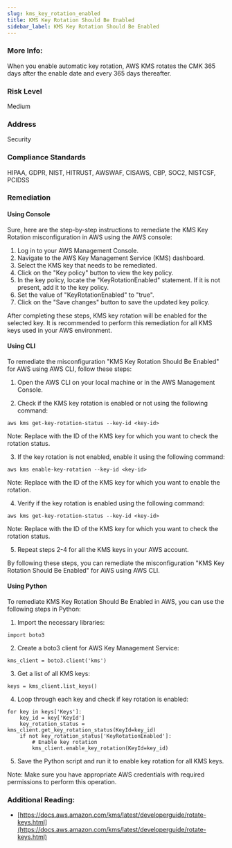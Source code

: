 ```yaml
---
slug: kms_key_rotation_enabled
title: KMS Key Rotation Should Be Enabled
sidebar_label: KMS Key Rotation Should Be Enabled
---
```


### More Info:

When you enable automatic key rotation, AWS KMS rotates the CMK 365 days after the enable date and every 365 days thereafter.

### Risk Level

Medium

### Address

Security

### Compliance Standards

HIPAA, GDPR, NIST, HITRUST, AWSWAF, CISAWS, CBP, SOC2, NISTCSF, PCIDSS

### Remediation

#### Using Console

Sure, here are the step-by-step instructions to remediate the KMS Key Rotation misconfiguration in AWS using the AWS console:

1. Log in to your AWS Management Console.
2. Navigate to the AWS Key Management Service (KMS) dashboard.
3. Select the KMS key that needs to be remediated.
4. Click on the "Key policy" button to view the key policy.
5. In the key policy, locate the "KeyRotationEnabled" statement. If it is not present, add it to the key policy.
6. Set the value of "KeyRotationEnabled" to "true".
7. Click on the "Save changes" button to save the updated key policy.

After completing these steps, KMS key rotation will be enabled for the selected key. It is recommended to perform this remediation for all KMS keys used in your AWS environment.

#### Using CLI

To remediate the misconfiguration "KMS Key Rotation Should Be Enabled" for AWS using AWS CLI, follow these steps:

1. Open the AWS CLI on your local machine or in the AWS Management Console.

2. Check if the KMS key rotation is enabled or not using the following command:
```
aws kms get-key-rotation-status --key-id <key-id>
```
Note: Replace <key-id> with the ID of the KMS key for which you want to check the rotation status.

3. If the key rotation is not enabled, enable it using the following command:
```
aws kms enable-key-rotation --key-id <key-id>
```
Note: Replace <key-id> with the ID of the KMS key for which you want to enable the rotation.

4. Verify if the key rotation is enabled using the following command:
```
aws kms get-key-rotation-status --key-id <key-id>
```
Note: Replace <key-id> with the ID of the KMS key for which you want to check the rotation status.

5. Repeat steps 2-4 for all the KMS keys in your AWS account.

By following these steps, you can remediate the misconfiguration "KMS Key Rotation Should Be Enabled" for AWS using AWS CLI.

#### Using Python

To remediate KMS Key Rotation Should Be Enabled in AWS, you can use the following steps in Python:

1. Import the necessary libraries:

```
import boto3
```

2. Create a boto3 client for AWS Key Management Service:

```
kms_client = boto3.client('kms')
```

3. Get a list of all KMS keys:

```
keys = kms_client.list_keys()
```

4. Loop through each key and check if key rotation is enabled:

```
for key in keys['Keys']:
    key_id = key['KeyId']
    key_rotation_status = kms_client.get_key_rotation_status(KeyId=key_id)
    if not key_rotation_status['KeyRotationEnabled']:
        # Enable key rotation
        kms_client.enable_key_rotation(KeyId=key_id)
```

5. Save the Python script and run it to enable key rotation for all KMS keys.

Note: Make sure you have appropriate AWS credentials with required permissions to perform this operation.

### Additional Reading:

- [https://docs.aws.amazon.com/kms/latest/developerguide/rotate-keys.html](https://docs.aws.amazon.com/kms/latest/developerguide/rotate-keys.html) 

